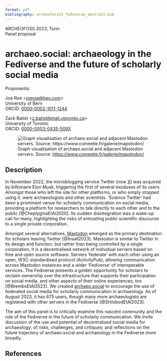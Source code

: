 ```yaml
---
format: pdf
bibliography: archeofoss23_fediverse_abstract.bib
---
```

ARCHEOFOSS 2023, Turin  
Panel proposal

# archaeo.social: archaeology in the Fediverse and the future of scholarly social media

Proponents:

Joe Roe <<joeroe@hey.com>>  
University of Bern  
ORCID: [0000-0002-1011-1244](https://orcid.org/0000-0002-1011-1244)

Zack Batist <<z.batist@mail.utoronto.ca>>  
University of Toronto  
ORCID: [0000-0003-0435-508X](https://orcid.org/0000-0003-0435-508X)

![Graph visualisation of archaeo.social and adjacent Mastodon servers. Source: <https://www.comeetie.fr/galerie/mapstodon/>](archeofoss23_fediverse_abstract_image.png)

## Description

In November 2022, the microblogging service Twitter (now [X](https://x.com)) was acquired by billionaire Elon Musk, triggering the first of several exoduses of its users.
Amongst those who left the site for other platforms, or who simply stopped using it, were archaeologists and other scientists.
'Science Twitter' had been a prominent venue for scholarly communication on social media, providing a platform for researchers to talk directly to each other and to the public [@CheplyginaEtAl2020].
Its sudden disintegration was a wake-up call for many, highlighting the risks of entrusting public scientific discourse to a single private corporation.

Amongst several alternatives, [Mastodon](https://joinmastodon.org) emerged as the primary destination for scholars leaving Twitter [@Insall2023].
Mastodon is similar to Twitter in its design and function, but rather than being controlled by a single corporation, it is a decentralised network of individual servers based on free and open source software.
Servers 'federate' with each other using an open, W3C-standardised protocol (ActivityPub), allowing communication across Mastodon instances and a wider 'Fediverse' of interoperable services.
The Fediverse presents a golden opportunity for scholars to reclaim ownership over the infrastructure that supports their participation on social media, and other aspects of their online experiences, too [@BrembsEtAl2023].
We created [archaeo.social](https://archaeo.social) to encourage the use of federated social media for scholarly communication in archaeology. 
As of August 2023, it has 675 users, though many more archaeologists are registered with other servers in the Fediverse [@ShilobodEtAl2023].

The aim of this panel is to critically examine this nascent community and the role of the Fediverse in the future of scholarly communication.
We invite discussion of the use and potential of decentralised social media for archaeology; of risks, challenges, and critiques; and reflections on the future trajectory of archaeo.social and archaeology in the Fediverse more broadly.

## References
